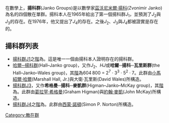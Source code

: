 {{Groups}}
在數學上，'''揚科群'''(Janko Groups)是以數學家[[茲沃尼米爾‧揚科|茲沃尼米爾‧揚科]](Zvonimir Janko)為名的四個散在單群。揚科本人在1965年給出了第一個揚科群''J''<sub>1</sub>，並預測了''J''<sub>2</sub>與''J''<sub>3</sub>的存在。在1976年，他又提出了''J''<sub>4</sub>的存在。之後''J''<sub>2</sub>、''J''<sub>3</sub>與''J''<sub>4</sub>都被證實是存在的。

== 揚科群列表 ==
* [[揚科群J1|揚科群J1]]之[[階_(群論)|階]]為{{nowrap|1=175 560 = 2<sup>3</sup> · 3 · 5 · 7 · 11 · 19}}。這是唯一一個由揚科本人證明存在的揚科群。
* [[哈爾─揚科群|哈爾─揚科群]](Hall–Janko group)，又作''J''<sub>2</sub>、''HJ''或'''哈爾─揚科─瓦里斯群'''(the Hall–Janko–Wales group)，其[[階_(群論)|階]]為{{nowrap begin}}604 800 = 2<sup>7</sup> · 3<sup>3</sup> · 5<sup>2</sup> · 7{{nowrap end}}。此群由[[小馬紹爾‧哈爾|小馬紹爾‧哈爾]](Marshall Hall, Jr.)與大衛‧瓦里斯(David Wales)所構造。
* [[揚科群J3|揚科群J3]]，又作'''希格曼─揚科─麥凱群'''(Higman–Janko–McKay group)，其[[階_(群論)|階]]為{{nowrap|1=50 232 960 = 2<sup>7</sup> · 3<sup>5</sup> · 5 · 17 · 19}}。此群由[[葛拉罕‧希格曼|葛拉罕‧希格曼]](Graham Higman)與[[約翰‧麥凱|約翰‧麥凱]](John McKay)所構造。
* [[揚科群J4|揚科群J4]]之[[階_(群論)|階]]為{{nowrap|1=86 775 571 046 077 562 880 = 2<sup>21</sup> · 3<sup>3</sup> · 5 · 7 · 11<sup>3</sup> · 23 · 29 · 31 · 37 · 43}}。此群由[[西蒙‧諾頓|西蒙‧諾頓]](Simon P. Norton)所構造。

[[Category:散在群|Category:散在群]]